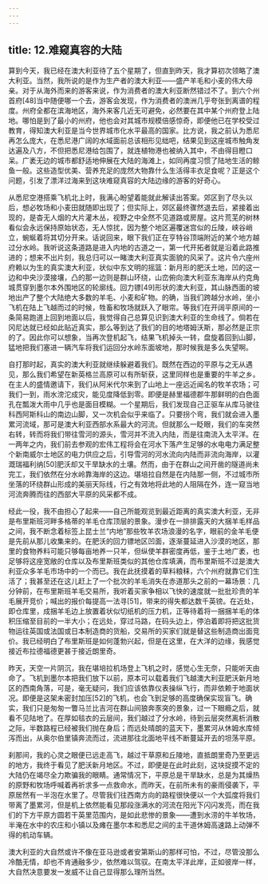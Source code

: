 ```yaml
---
---
---
```

title: 12.难窥真容的大陆
---




算到今天，我已经在澳大利亚待了五个星期了，但直到昨天，我才算初次领略了澳大利亚。当然，我所说的是作为生产者的澳大利亚——盛产羊毛和小麦的伟大母亲。对于从海外而来的游客来说，作为消费者的澳大利亚断然错过不了。到六个州首府[48]当中随便哪一个去，游客会发现，作为消费者的澳洲几乎夸张到离谱的程度。州府全都在滨海地区，海外来客几近无可避免，必然要在其中某个州府登上陆地。哪怕是到了最小的州府，他也会对其城市规模倍感惊奇，即便他已在学校受过教育，得知澳大利亚是当今世界城市化水平最高的国家。比方说，我之前认为悉尼再怎么庞大，在悉尼港广阔的水域面前总该相形见绌吧，结果见到这座城市触角发达遍及八方，不但把悉尼港给包围了，就连植物港也被纳入其中，不由得目瞪口呆。广袤无边的城市都舒适地伸展在大陆的海滩上，如同再度习惯了陆地生活的鲸鱼一般。这些造型优美、营养充足的庞然大物靠什么生活得丰衣足食呢？正是这个问题，引发了漂洋过海来到这块难窥真容的大陆边缘的游客的好奇心。

从悉尼空港搭乘飞机北上时，我满心盼望着能就此解读出答案。郊区到了尽头以后，想必牧场和小麦田就随即出现了；但实际上，郊区最终骤然退去后，紧接着出现的，是杳无人烟的大片灌木丛，视野之中全然不见道路或房屋。这片荒芜的树林看似会永远保持原始状态，无人惊扰，因为整个地区遍覆迷宫似的丘陵，峡谷峭立，蜿蜒着将其切分开来。话说回来，眼下我们正在亨特谷顶端附近的某个地方越过分水岭。我听说这条道路是进入内地的古道之一，第一代开拓者就是沿着此路推进的；想来不出片刻，我总归可以一睹澳大利亚真实面貌的风采了。这片令六座州府赖以为生的真实澳大利亚，状似中东文明的摇篮：新月形的肥沃土地，凹的这一边和中央沙漠接壤，凸的那一边则是群山环绕，山峦俯向澳大利亚东海岸从约克角城贯穿到墨尔本外围地区的轮廓线。回力镖[49]形状的澳大利亚，其山脉西面的坡地出产了整个大陆绝大多数的羊毛、小麦和矿物。的确，当我们跨越分水岭，坐小飞机在陆上飞越而过的时候，牲畜和牧场就跃入了眼帘。等我们在开阔平原间的一条简易跑道上回到地面以后，我觉得自己总算见识到澳大利亚的生命线了。倘若在冈尼达就已经如此贴近真实，那么等到达了我们的目的地塔姆沃斯，那必然是正宗的了。因此你可以想象，当再次登机起飞，结果飞机掉头一转，盘旋着回到山脚，猛地把我们塞进一辆汽车将我们运回分水岭东面坡地，那时候我是多么失望啊。

自打那时起，真实的澳大利亚就继续躲避着我们。既然在西边的平原与之无从遇见，那么我们希望在新英格兰高原可以有所斩获，这里同样也是重要的牛羊之乡。在主人的盛情邀请下，我们从阿米代尔来到了山地上一座远近闻名的牧羊农场；可我们一到，雨水滂沱成灾，能见度降低到零。即便是赫里福德郡牛那鲜明的白色面孔在瓢泼大雨中几乎也是面目模糊。一个星期后，我们发现自己正驱车从库马驶往科西阿斯科山的南边山脚，又一次机会似乎来临了。只要拐个弯，我们就会进入墨累河流域，那可是澳大利亚西部水系最大的河流。但就那么一眨眼，我们的车突然右转，转而将我们带往雪河的源头，雪河并不流入内陆，而是往南流入太平洋。在一两年之内，我们前去参观的宏伟工程将会在河水下落产生足够的水电电力满足整个新南威尔士地区的电力供应之后，引导雪河的河水流向内陆而非流向海岸，以灌溉瑞福利纳[50]肥沃却又干旱缺水的土壤。然而，由于在群山之间开凿的隧道尚未完工，我们依然在分水岭靠海岸的这边。堪培拉自然是在内陆那一侧，不过城市所坐落的环绕群山形成的美丽天际线，行之有效地将此地的人阻隔在外，连一窥当地河流奔腾而往的西部大平原的风采都不成。

经此一役，我不由担心了起来——自己所能观览到最近距离的真实澳大利亚，无非是布里斯班河畔多格蒂的羊毛仓库顶层的景象。漫步在一排排露天的大捆羊毛样品之间，我不断念着标签上昆士兰“内地”那些牧羊农场浪漫的名字，眼前的金羊毛便是先前从那儿收集来的。在肥沃的回力镖地区凹面，逐渐蔓延进入沙漠的地区，那里的食物养料可能只够每亩地养一只羊，但纵使羊群密度再低，鉴于土地广袤，也足够将这座宽敞的仓库以及布里斯班类似的其他仓库填满，而布里斯班不过是澳大利亚众多羊毛市场中的一个而已。我在此抚摸着的草料粮秣，六个州府就靠它们生活了；我甚至还在这儿赶上了一个批次的羊毛消失在赤道那头之前的一幕场景：几分钟前，在布里斯班羊毛交易所，我听着买家争相以飞快的速度就一批批珍贵的羊毛展开竞价；喊出的报价每提高一法寻[51]，带来的得失都达数千英镑。在近处，即仓库里，成捆羊毛边上放置着状似切纸机的压力机，正等待着将一捆捆羊毛的体积压缩至目前的一半大小；在远处，穿过马路，在码头边上，停泊着即将把这批货物运往英国或法国或日本制造商的货船，交易所的买家们就是替这些制造商出面竞价。我已经明白了布里斯班是如何蓬勃兴起，但是在这里，在大洋的边缘，我感觉接近布拉德福德更甚于接近朗里奇。

昨天，天空一片阴沉，我在堪培拉机场登上飞机之时，感觉心生无奈，只能听天由命了。飞机到墨尔本把我们放下以前，原本可以载着我们飞越澳大利亚肥沃新月地区的西南角落，可是，毫无疑问，我们应该依靠仪表操纵飞行，而非依赖于地面状况。即便是这架未密封加压[52]的飞机，也会飞到足够的高度确保实现盲飞。确实，我们只是匆匆一瞥马兰比吉河在群山间狼奔豕突的景象，过一下眼瘾之后，就看不见陆地了。在厚如毯衣的云层间，我们越过了分水岭，待到云层突然离析消散之际，半数路程已经被我们抛在身后；而远处晴朗的蓝天下，墨累河从休姆水库倾泻而出，从奥尔伯里镇奔流而过，流进那往北面地平线不断蔓延开去的坦荡平原。

刹那间，我的心灵之眼便已远走高飞，越过干草原和丘陵地，直抵朗里奇乃至更远的地方，我终于看见了肥沃新月地区。不过，即便是在此时此刻，这块捉摸不定的大陆仍在竭尽全力欺骗我的眼睛。通常情况下，平原总是干旱缺水，总是为其燥热的原野和牧场呼喊着再祈求多一点救命水，而昨天，在前所未有的豪雨侵袭下，平原居然有一半泡在水里了。尽管我们往西南方向的路程很快便以一个大弧度将我们带离了墨累河，但是机上依然能看见那段涨满水的河流在阳光下闪闪发亮，而在我们的下方平原方圆若干英里范围内，是如此悲惨的景象——遭到水涝的牛羊牧场，半淹在水中的农庄和小镇以及瘫在墨尔本和悉尼之间的主干道休姆高速路上动弹不得的机动车辆。

澳大利亚的大自然或许不像在亚马逊或者安第斯山的那样可怕，不过，尽管没那么冷酷无情，却也不肯通融多少，依然难以驾驭。在南太平洋此岸，正如彼岸一样，大自然决意要发一发威不让自己显得那么理所当然。